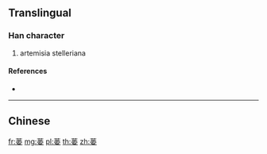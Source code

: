 {{character info/new}}
{{also|蔞}}
==Translingual==

===Han character===
{{Han char|rn=140|rad=艸|as=09|sn=12|four=|canj=TFDV|ids=⿱艹娄}}

# artemisia stelleriana

====References====
* {{Han ref|kx=1047.671|hdz=53254.140|uh=848C|ud=33932}}

----

==Chinese==
{{zh-see|蔞}}

[[fr:蒌]]
[[mg:蒌]]
[[pl:蒌]]
[[th:蒌]]
[[zh:蒌]]